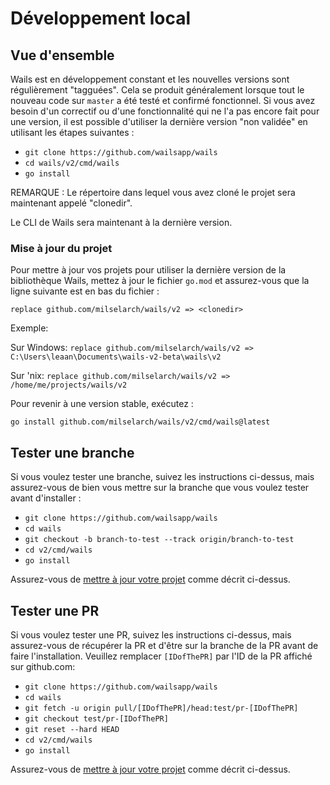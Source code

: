 # Développement local

## Vue d'ensemble

Wails est en développement constant et les nouvelles versions sont régulièrement "tagguées". Cela se produit généralement lorsque tout le nouveau code sur `master` a été testé et confirmé fonctionnel. Si vous avez besoin d'un correctif ou d'une fonctionnalité qui ne l'a pas encore fait pour une version, il est possible d'utiliser la dernière version "non validée" en utilisant les étapes suivantes :

- `git clone https://github.com/wailsapp/wails`
- `cd wails/v2/cmd/wails`
- `go install`

REMARQUE : Le répertoire dans lequel vous avez cloné le projet sera maintenant appelé "clonedir".

Le CLI de Wails sera maintenant à la dernière version.

### Mise à jour du projet

Pour mettre à jour vos projets pour utiliser la dernière version de la bibliothèque Wails, mettez à jour le fichier `go.mod` et assurez-vous que la ligne suivante est en bas du fichier :

`replace github.com/milselarch/wails/v2 => <clonedir>`

Exemple:

Sur Windows: `replace github.com/milselarch/wails/v2 => C:\Users\leaan\Documents\wails-v2-beta\wails\v2`

Sur 'nix: `replace github.com/milselarch/wails/v2 => /home/me/projects/wails/v2`

Pour revenir à une version stable, exécutez :

`go install github.com/milselarch/wails/v2/cmd/wails@latest`

## Tester une branche

Si vous voulez tester une branche, suivez les instructions ci-dessus, mais assurez-vous de bien vous mettre sur la branche que vous voulez tester avant d'installer :

- `git clone https://github.com/wailsapp/wails`
- `cd wails`
- `git checkout -b branch-to-test --track origin/branch-to-test`
- `cd v2/cmd/wails`
- `go install`

Assurez-vous de [mettre à jour votre projet](#updating-your-project) comme décrit ci-dessus.

## Tester une PR

Si vous voulez tester une PR, suivez les instructions ci-dessus, mais assurez-vous de récupérer la PR et d'être sur la branche de la PR avant de faire l'installation. Veuillez remplacer `[IDofThePR]` par l'ID de la PR affiché sur github.com:

- `git clone https://github.com/wailsapp/wails`
- `cd wails`
- `git fetch -u origin pull/[IDofThePR]/head:test/pr-[IDofThePR]`
- `git checkout test/pr-[IDofThePR]`
- `git reset --hard HEAD`
- `cd v2/cmd/wails`
- `go install`

Assurez-vous de [mettre à jour votre projet](#updating-your-project) comme décrit ci-dessus.
